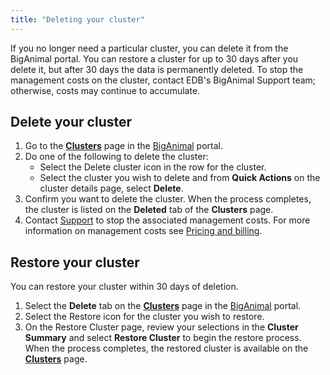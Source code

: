 ```yaml
---
title: "Deleting your cluster"
---
```


If you no longer need a particular cluster, you can delete it from the BigAnimal portal.  You can restore a cluster for up to 30 days after you delete it, but after 30 days the data is permanently deleted. To stop the management costs on the cluster, contact EDB's BigAnimal Support team; otherwise, costs may continue to accumulate.

## Delete your cluster
1. Go to the [**Clusters**](https://portal.biganimal.com/clusters) page in the [BigAnimal](https://portal.biganimal.com) portal. 
1. Do one of the following to delete the cluster:
   - Select the Delete cluster icon in the row for the cluster.
   - Select the cluster you wish to delete and from **Quick Actions** on the cluster details page, select **Delete**.
3. Confirm you want to delete the cluster. When the process completes, the cluster is listed on the **Deleted** tab of the **Clusters** page.
1. Contact [Support](../overview/06_support/) to stop the associated management costs. For more information on management costs see [Pricing and billing](../pricing_and_billing).

## Restore your cluster 

You can restore your cluster within 30 days of deletion.

1. Select the **Delete** tab on the [**Clusters**](https://portal.biganimal.com/clusters) page in the [BigAnimal](https://portal.biganimal.com) portal. 
1. Select the Restore icon for the cluster you wish to restore. 
1. On the Restore Cluster page, review your selections in the **Cluster Summary** and select **Restore Cluster** to begin the restore process.
When the process completes, the restored cluster is available on the [**Clusters**](https://portal.biganimal.com/clusters) page.





